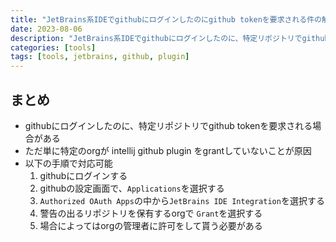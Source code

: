 ```yaml
---
title: "JetBrains系IDEでgithubにログインしたのにgithub tokenを要求される件の解消"
date: 2023-08-06
description: "JetBrains系IDEでgithubにログインしたのに、特定リポジトリでgithub tokenを要求される場合がある。ただ単に特定のorgが intellij github plugin をgrantしていないことが原因だが、その方法をまとめておく"
categories: [tools]
tags: [tools, jetbrains, github, plugin]
---
```


## まとめ
- githubにログインしたのに、特定リポジトリでgithub tokenを要求される場合がある
- ただ単に特定のorgが intellij github plugin をgrantしていないことが原因
- 以下の手順で対応可能
  1. githubにログインする
  2. githubの設定画面で、`Applications`を選択する
  3. `Authorized OAuth Apps`の中から`JetBrains IDE Integration`を選択する
  4. 警告の出るリポジトリを保有するorgで `Grant`を選択する
  5. 場合によってはorgの管理者に許可をして貰う必要がある
